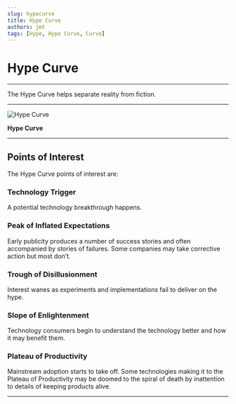 ```yaml
---
slug: hypecurve
title: Hype Curve
authors: jmt
tags: [Hype, Hype Curve, Curve]
---
```


# Hype Curve

---

The Hype Curve helps separate reality from fiction.

---

![Hype Curve](/img/hype-curve.png)

**Hype Curve**

---

## Points of Interest

The Hype Curve points of interest are:

### Technology Trigger

A potential technology breakthrough happens.

### Peak of Inflated Expectations  

Early publicity produces a number of success stories and often accompanied by stories of failures. Some companies may take corrective action but most don’t.

### Trough of Disillusionment

Interest wanes as experiments and implementations fail to deliver on the hype.

### Slope of Enlightenment
Technology consumers begin to understand the technology better and how it may benefit them.

### Plateau of Productivity
Mainstream adoption starts to take off. Some technologies making it to the Plateau of Productivity may be doomed to the spiral of death by inattention to details of keeping products alive.


---
